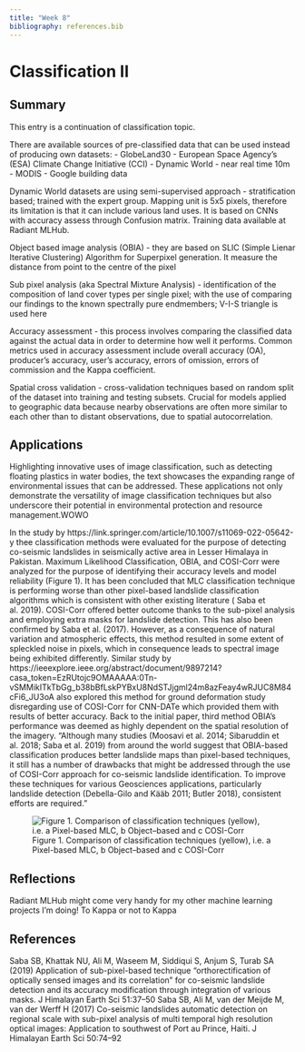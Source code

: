 ```yaml
---
title: "Week 8"
bibliography: references.bib
---
```


# Classification II {.unnumbered}

## Summary
This entry is a continuation of classification topic.

There are available sources of pre-classified data that can be used instead of producing own datasets:
- GlobeLand30
- European Space Agency's (ESA) Climate Change Initiative (CCI)
- Dynamic World - near real time 10m
- MODIS
- Google building data

Dynamic World datasets are using semi-supervised approach - stratification based; trained with the expert group. Mapping unit is 5x5 pixels, therefore its limitation is that it can include various land uses. It is based on CNNs with accuracy assess through Confusion matrix. Training data available at Radiant MLHub.

Object based image analysis (OBIA) - they are based on SLIC (Simple Lienar Iterative Clustering) Algorithm for Superpixel generation. It measure the distance from point to the centre of the pixel

Sub pixel analysis (aka Spectral Mixture Analysis) - identification of the composition of land cover types per single pixel; with the use of comparing our findings to the known spectrally pure endmembers; V-I-S triangle is used here

Accuracy assessment -  this process involves comparing the classified data against the actual data in order to determine how well it performs. Common metrics used in accuracy assessment include overall accuracy (OA), producer's accuracy, user's accuracy, errors of omission, errors of commission and the Kappa coefficient.

Spatial cross validation - cross-validation techniques based on random split of the dataset into training and testing subsets. Crucial for models applied to geographic data because nearby observations are often more similar to each other than to distant observations, due to spatial autocorrelation.

## Applications

Highlighting innovative uses of image classification, such as detecting floating plastics in water bodies, the text showcases the expanding range of environmental issues that can be addressed. These applications not only demonstrate the versatility of image classification techniques but also underscore their potential in environmental protection and resource management.WOWO

In the study by https://link.springer.com/article/10.1007/s11069-022-05642-y thee classification methods were evaluated for the purpose of detecting co-seismic landslides in seismically active area in Lesser Himalaya in Pakistan. Maximum Likelihood Classification, OBIA, and COSI-Corr were analyzed for the purpose of identifying their accuracy levels and model reliability (Figure 1). It has been concluded that MLC classification technique is performing worse than other pixel-based landslide classification algorithms which is consistent with other existing literature ( Saba et al. 2019). COSI-Corr offered better outcome thanks to the sub-pixel analysis and employing extra masks for landslide detection. This has also been confirmed by Saba et al. (2017). However, as a consequence of natural variation and atmospheric effects, this method resulted in some extent of spleckled noise in pixels, which in consequence leads to spectral image being exhibited differently. Similar study by https://ieeexplore.ieee.org/abstract/document/9897214?casa_token=EzRUtojc9OMAAAAA:0Tn-vSMMikITkTbGg_b38bBfLskPYBxU8NdSTJjgml24m8azFeay4wRJUC8M84cFi6_JU3oA also explored this method for ground deformation study disregarding use of COSI-Corr for CNN-DATe which provided them with results of better accuracy. Back to the initial paper, third method OBIA's performance was deemed as highly dependent on the spatial resolution of the imagery.
"Although many studies (Moosavi et al. 2014; Sibaruddin et al. 2018; Saba et al. 2019) from around the world suggest that OBIA-based classification produces better landslide maps than pixel-based techniques, it still has a number of drawbacks that might be addressed through the use of COSI-Corr approach for co-seismic landslide identification. To improve these techniques for various Geosciences applications, particularly landslide detection (Debella-Gilo and Kääb 2011; Butler 2018), consistent efforts are required."

![Figure 1. Comparison of classification techniques (yellow), i.e. a Pixel-based MLC, b Object–based and c COSI-Corr](images/class.png)

## Reflections
Radiant MLHub might come very handy for my other machine learning projects I'm doing!
To Kappa or not to Kappa

## References
Saba SB, Khattak NU, Ali M, Waseem M, Siddiqui S, Anjum S, Turab SA (2019) Application of sub-pixel-based technique “orthorectification of optically sensed images and its correlation” for co-seismic landslide detection and its accuracy modification through integration of various masks. J Himalayan Earth Sci 51:37–50
Saba SB, Ali M, van der Meijde M, van der Werff H (2017) Co-seismic landslides automatic detection on regional scale with sub-pixel analysis of multi temporal high resolution optical images: Application to southwest of Port au Prince, Haiti. J Himalayan Earth Sci 50:74–92
